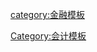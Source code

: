 {{navbox
| title=[[財務比率]]
| name=財務比率
| bodyclass=hlist

| group1 = 盈利能力
| list1 = 
* [[毛利率]]
* [[營業利益率]]
* [[淨利率]]

| group2 = 股權
| list2 = 
* [[每股盈餘]]
* [[本益比]]
* [[股價淨值比]]

}}

<noinclude> 
[[category:金融模板]]
[[Category:会计模板]]
</noinclude>
